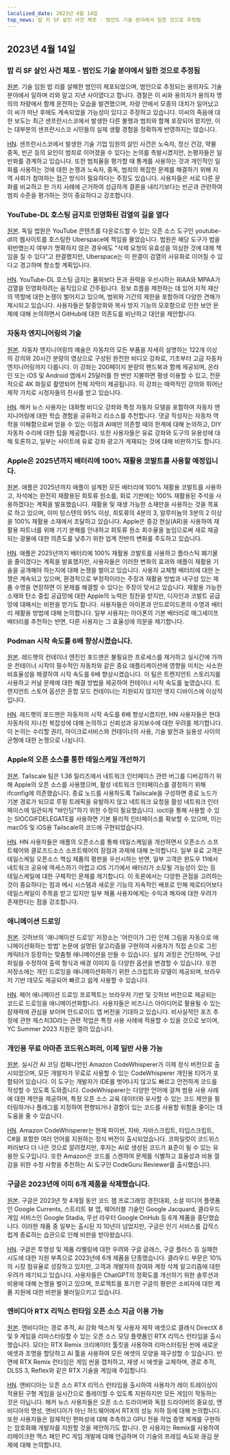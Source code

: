 ```yaml
---
localized_date: 2023년 4월 14일
top_news: 밥 리 SF 살인 사건 체포 - 범인도 기술 분야에서 일한 것으로 추정됨
---
```




<CallToAction />

<Steps>

## 2023년 4월 14일

### 밥 리 SF 살인 사건 체포 - 범인도 기술 분야에서 일한 것으로 추정됨

[원본](https://missionlocal.org/2023/04/bob-lee-killing-arrest-made-san-francisco/).
기술 임원 밥 리를 살해한 범인이 체포되었으며, 범인으로 추정되는 용의자도 기술 분야에서 일하며 리와 알고 지낸 사이였다고 합니다. 경찰은 이 씨와 용의자가 용의자 명의의 차량에서 함께 운전하는 모습을 발견했으며, 차량 안에서 모종의 대치가 일어났고 이 씨가 떠난 후에도 계속되었을 가능성이 있다고 주장하고 있습니다. 이씨의 죽음에 대한 보도는 최근 샌프란시스코에서 발생한 다른 불행과 범죄와 함께 포장되어 왔지만, 이는 대부분의 샌프란시스코 시민들의 실제 생활 경험을 정확하게 반영하지는 않습니다.

[HN](http://news.ycombinator.com/item?id=35555525).
샌프란시스코에서 발생한 기술 기업 임원의 살인 사건은 노숙자, 정신 건강, 약물 중독, 빈곤 등의 요인이 범죄로 이어졌을 수 있다는 논의를 촉발시켰지만, 논평자들은 일반화를 경계하고 있습니다. 또한 범죄율을 평가할 때 통계를 사용하는 것과 개인적인 일화를 사용하는 것에 대한 논쟁과 노숙자, 중독, 범죄의 복잡한 문제를 해결하기 위해 지역 사회가 참여하는 접근 방식이 필요하다는 주장도 있습니다. 사용자들은 서로 다른 문화를 비교하고 한 가지 사례에 근거하여 성급하게 결론을 내리기보다는 빈곤과 관련하여 범죄 수준을 평가하는 것이 중요하다고 강조합니다.

### YouTube-DL 호스팅 금지로 민영화된 검열의 길을 열다

[원본](https://torrentfreak.com/youtube-dl-hosting-ban-paves-the-way-to-privatized-censorship-230411/).
독일 법원은 YouTube 콘텐츠를 다운로드할 수 있는 오픈 소스 도구인 youtube-dl의 웹사이트를 호스팅한 Uberspace에 책임을 물었습니다. 법원은 해당 도구가 법을 위반했는지 여부가 명확하지 않은 경우에도 "삭제 요청의 유효성을 의심한 것에 대해 책임을 질 수 있다"고 판결했지만, Uberspace는 이 판결이 검열의 사유화로 이어질 수 있다고 경고하며 항소할 계획입니다.

[HN](http://news.ycombinator.com/item?id=35553337).
YouTube-DL 호스팅 금지는 품위보다 돈과 권력을 우선시하는 RIAA와 MPAA가 검열을 민영화하려는 움직임으로 간주됩니다. 정보 흐름을 제한하는 데 있어 지적 재산의 역할에 대한 논쟁이 벌어지고 있으며, 범위와 기간의 제한을 포함하여 다양한 견해가 제시되고 있습니다. 사용자들은 탈중앙화와 복사 방지 기능의 모호함으로 인한 보안 문제에 대해 논의하면서 GitHub에 대한 의존도를 비난하고 대안을 제안합니다.

### 자동차 엔지니어링의 기술

[원본](https://www.howacarworks.com/video-course).
자동차 엔지니어링의 예술은 자동차의 모든 부품을 자세히 설명하는 122개 이상의 강의와 20시간 분량의 영상으로 구성된 완전한 비디오 강좌로, 기초부터 고급 자동차 엔지니어링까지 다룹니다. 이 강좌는 200페이지 분량의 핸드북과 함께 제공되며, 온라인 또는 iOS 및 Android 앱에서 25달러를 한 번만 지불하면 평생 이용할 수 있고, 전문적으로 4K 화질로 촬영되어 전체 자막이 제공됩니다. 이 강좌는 매력적인 강의와 뛰어난 제작 가치로 시청자들의 찬사를 받고 있습니다.

[HN](http://news.ycombinator.com/item?id=35552393).
해커 뉴스 사용자는 대화형 비디오 강좌와 특정 자동차 모델을 포함하여 자동차 엔지니어링에 대한 학습 경험을 공유하고 리소스를 추천합니다. 댓글 작성자는 자동차 역학을 이해함으로써 얻을 수 있는 이점과 AI에만 의존할 때의 한계에 대해 논의하고, DIY 자동차 수리에 대한 팁을 제공합니다. 또한 사용자들은 유료 강좌와 도구의 유용성에 대해 토론하고, 일부는 사이트에 유료 강좌 광고가 게재되는 것에 대해 비판하기도 합니다.

### Apple은 2025년까지 배터리에 100% 재활용 코발트를 사용할 예정입니다.

[원본](https://www.apple.com/newsroom/2023/04/apple-will-use-100-percent-recycled-cobalt-in-batteries-by-2025/).
애플은 2025년까지 애플이 설계한 모든 배터리에 100% 재활용 코발트를 사용하고, 자석에는 완전히 재활용된 희토류 원소를, 회로 기판에는 100% 재활용된 주석을 사용하겠다는 계획을 발표했습니다. 재활용 및 재생 가능한 소재만을 사용하는 것을 목표로 하고 있으며, 이미 텅스텐의 95% 이상, 희토류의 4분의 3, 알루미늄의 3분의 2 이상을 100% 재활용 소재에서 조달하고 있습니다. Apple은 증강 현실(AR)을 사용하여 재활용 파트너를 위해 기기 분해를 안내하고 희토류 원소 회수율을 높임으로써 새로 채굴되는 광물에 대한 의존도를 낮추기 위한 업계 전반의 변화를 주도하고 있습니다.

[HN](http://news.ycombinator.com/item?id=35554270).
애플은 2025년까지 배터리에 100% 재활용 코발트를 사용하고 플라스틱 폐기물을 줄이겠다는 계획을 발표했지만, 사용자들은 이러한 변화의 효과와 애플이 재활용 기술을 공개해야 하는지에 대해 논쟁을 벌이고 있습니다. 사용자 교체형 배터리에 대한 논쟁은 계속되고 있으며, 환경적으로 부정적이라는 주장과 재활용 방법과 내구성 있는 제품 수명을 연장하면 이 문제를 해결할 수 있다는 주장이 맞서고 있습니다. 재활용 가능한 소재와 탄소 중립 공급망에 대한 Apple의 노력은 칭찬을 받지만, 디자인과 코발트 공급망에 대해서는 비판을 받기도 합니다. 사용자들은 아이폰과 안드로이드폰의 수명과 배터리 재활용 방법에 대해 논의합니다. 일부 사용자는 아이폰의 기본 배터리로 매그세이프 배터리를 추천하는 반면, 다른 사용자는 그 효율성에 의문을 제기합니다.

### Podman 시작 속도를 6배 향상시켰습니다.

[원본](https://www.redhat.com/sysadmin/speed-containers-podman-raspberry-pi).
레드햇의 컨테이너 엔진인 포드맨은 불필요한 프로세스를 제거하고 실시간에 가까운 컨테이너 시작이 필수적인 자동차와 같은 중요 애플리케이션에 영향을 미치는 사소한 비효율성을 해결하여 시작 속도를 6배 향상시켰습니다. 이 팀은 트랜지언트 스토리지를 사용하고 커널 문제에 대한 해결 방법을 제공하여 컨테이너 시작 속도를 높였습니다. 트랜지언트 스토어 옵션은 혼합 모드 컨테이너는 지원되지 않지만 엣지 디바이스에 이상적입니다.

[HN](http://news.ycombinator.com/item?id=35551830).
레드햇의 포드맨은 자동차의 시작 속도를 6배 향상시켰지만, HN 사용자들은 현대 자동차의 지나친 복잡성에 대해 논의하고 신뢰성과 유지보수에 대한 우려를 제기합니다. 이 논의는 수리할 권리, 마이크로서비스와 컨테이너의 사용, 기술 발전과 실용성 사이의 균형에 대한 논쟁으로 나뉩니다.

### Apple의 오픈 소스를 통한 테일스케일 개선하기

[원본](https://tailscale.dev/blog/darwin-spelunking).
Tailscale 팀은 1.36 릴리즈에서 네트워크 인터페이스 관련 버그를 디버깅하기 위해 Apple의 오픈 소스를 사용했으며, 활성 네트워크 인터페이스를 결정하기 위해 ifconfig에 의존했습니다. 종료 노드를 사용하도록 Tailscale을 구성하면 종료 노드가 기본 경로가 되므로 루핑 트래픽을 유발하지 않고 네트워크 요청을 활성 네트워크 인터페이스에 일관되게 "바인딩"하기 위한 수정이 필요했습니다. ioctl을 통해 사용할 수 있는 SIOCGIFDELEGATE를 사용하면 기본 물리적 인터페이스를 확보할 수 있으며, 이는 macOS 및 iOS용 Tailscale의 코드에 구현되었습니다.

[HN](http://news.ycombinator.com/item?id=35559124).
HN 사용자들은 애플의 오픈소스를 통해 테일스케일을 개선하면서 오픈소스 소프트웨어와 클로즈드소스 소프트웨어의 장점과 과제에 대해 논의합니다. 일부 유료 고객은 테일스케일 오픈소스 핵심 제품의 평판을 우선시하는 반면, 일부 고객은 윈도우 11에서 네트워크 공유에 액세스하기 어렵고 iOS 기기에서 배터리가 소모될 가능성이 있는 등 테일스케일에 대한 구체적인 문제를 제기합니다. 이 토론에서는 다양한 관점을 고려하는 것이 중요하다는 점과 메시 시스템과 새로운 기능의 지속적인 배포로 인해 제로티어보다 테일스케일이 주목을 받고 있지만 일부 제품 사용자에게는 수익과 해자에 대한 우려가 존재한다는 점을 강조합니다.

### 애니메이션 드로잉

[원본](https://fairanimateddrawings.com/site/home).
깃허브의 '애니메이션 드로잉' 저장소는 '어린이가 그린 인체 그림을 자동으로 애니메이션화하는 방법' 논문에 설명된 알고리즘을 구현하여 사용자가 직접 손으로 그린 캐릭터가 등장하는 맞춤형 애니메이션을 만들 수 있습니다. 설치 과정은 간단하며, 구성 파일을 수정하여 출력 형식과 배경 이미지 등 다양한 옵션을 변경할 수 있습니다. 또한 저장소에는 개인 드로잉을 애니메이션화하기 위한 스크립트와 모델이 제공되며, 브라우저 기반 데모도 제공되어 빠르고 쉽게 사용할 수 있습니다.

[HN](http://news.ycombinator.com/item?id=35561203).
페어 애니메이션 드로잉 프로젝트는 브라우저 기반 및 깃허브 버전으로 제공되는 코드로 드로잉을 애니메이션화합니다. 사용자들은 비즈니스 아이디어로 활용될 수 있는 잠재력에 관심을 보이며 안드로이드 앱 버전을 기대하고 있습니다. 비사실적인 포즈 추정에 관한 제스처3D라는 관련 작업은 특정 사용 사례에 적용할 수 있을 것으로 보이며, YC Summer 2023 지원은 열려 있습니다.

### 개인용 무료 아마존 코드위스퍼러, 이제 일반 사용 가능

[원본](https://aws.amazon.com/blogs/aws/amazon-codewhisperer-free-for-individual-use-is-now-generally-available/).
실시간 AI 코딩 컴패니언인 Amazon CodeWhisperer가 이제 정식 버전으로 출시되었으며, 모든 개발자가 무료로 사용할 수 있는 CodeWhisperer 개인용 티어가 포함되어 있습니다. 이 도구는 개발자가 IDE를 벗어나지 않고도 빠르고 안전하게 코드를 작성할 수 있도록 도와줍니다. CodeWhisperer는 다양한 언어에 걸쳐 범용 사용 사례에 대한 제안을 제공하며, 특정 오픈 소스 교육 데이터와 유사할 수 있는 코드 제안을 필터링하거나 플래그를 지정하여 편향되거나 결함이 있는 코드를 사용할 위험을 줄이는 데 도움을 줄 수 있습니다.

[HN](http://news.ycombinator.com/item?id=35554460).
Amazon CodeWhisperer는 현재 파이썬, 자바, 자바스크립트, 타입스크립트, C#을 포함한 여러 언어를 지원하는 정식 버전이 출시되었습니다. 코파일럿이 코드위스퍼러보다 더 나은 것으로 알려졌지만, 후자는 AI로 생성된 코드가 표준이 될 수 있는 유용한 도구입니다. 또한 Amazon은 코드를 스캔하여 문제를 식별하고 효율성과 비용 절감을 위한 수정 사항을 추천하는 AI 도구인 CodeGuru Reviewer를 출시했습니다.

### 구글은 2023년에 이미 6개 제품을 삭제했습니다.

[원본](https://toolhub.tech/blog/Google-2023-Shutdown-Spree-6-Products-Pulled-in-Just-4-Months/).
구글은 2023년 첫 4개월 동안 코드 잼 프로그래밍 경진대회, 소셜 미디어 플랫폼인 Google Currents, 스트리트 뷰 앱, 웨어러블 기술인 Google Jacquard, 클라우드 게임 서비스인 Google Stadia, 무선 라우터 Google OnHub 등 6개 제품을 중단했습니다. 이러한 제품 중 일부는 출시된 지 10년이 넘었지만, 구글은 인기 서비스를 갑작스럽게 종료하는 습관으로 인해 비판을 받아왔습니다.

[HN](http://news.ycombinator.com/item?id=35553421).
구글은 투명성 및 제품 라벨링에 대한 우려와 구글 글래스, 구글 플러스 등 실패한 시도에 대한 지원 부족으로 2023년에 6개 제품을 단종했습니다. 클라우드 부문은 10%의 시장 점유율로 성장하고 있지만, 고객과 개발자의 참여와 계정 삭제 알고리즘에 대한 우려가 제기되고 있습니다. 사용자들은 ChatGPT의 정확도를 개선하기 위한 솔루션과 비용에 대해 논쟁을 벌이고 있으며, 프로젝트를 포기한 구글의 평판은 소비자에 대한 제품 지원에 대한 비판을 불러일으키고 있습니다.

### 엔비디아 RTX 리믹스 런타임 오픈 소스 지금 이용 가능

[원본](https://www.nvidia.com/en-us/geforce/news/rtx-remix-runtime-open-source-download/).
엔비디아는 경로 추적, AI 강화 텍스처 및 사용자 제작 에셋으로 클래식 DirectX 8 및 9 게임을 리마스터링할 수 있는 오픈 소스 모딩 플랫폼인 RTX 리믹스 런타임을 출시했습니다. 모더는 RTX Remix 크리에이터 툴킷을 사용하여 리마스터링된 씬에 새로운 에셋과 조명을 할당하고 AI 툴을 사용하여 모든 에셋의 모양을 재구성할 수 있습니다. 반면에 RTX Remix 런타임은 게임 씬을 캡처하고, 재생 시 에셋을 교체하며, 경로 추적, DLSS 3, Reflex와 같은 RTX 기술을 게임에 주입합니다.

[HN](http://news.ycombinator.com/item?id=35552378).
엔비디아는 오픈 소스 RTX 리믹스 런타임을 출시하여 사용자가 레이 트레이싱이 적용된 구형 게임을 실시간으로 플레이할 수 있도록 지원하지만 모든 게임이 작동하는 것은 아닙니다. 해커 뉴스 사용자들은 오픈 소스 드라이버와 독점 드라이버의 중요성, 엔비디아의 명성, 엔비디아가 아닌 하드웨어에서 RTX의 성능 저하 등에 대해 논의합니다. 또한 사용자들은 잠재적인 편파성에 대해 추측하고 GPU 전용 작업 증명 체계를 구현하는 암호화폐 개발자를 지원할 것을 제안하기도 합니다. 한 사용자는 Remix를 사용하여 리메이크한 맥스 페인 PC 게임 개발에 대해 언급하며 이 기술의 프레임 속도와 끊김 문제에 대해 논의합니다.

</Steps>
